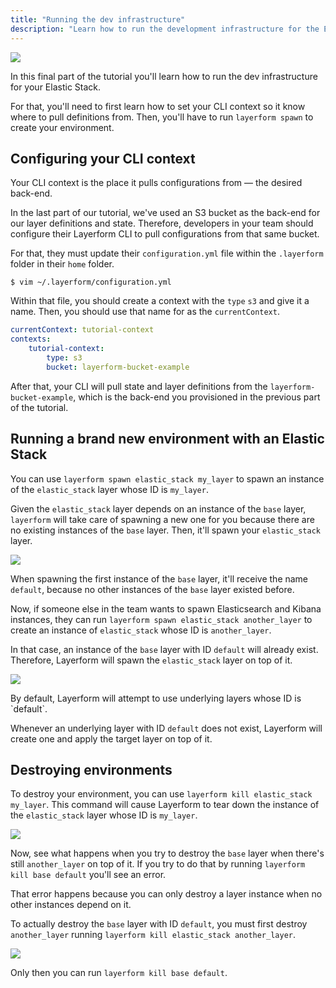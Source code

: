 ```yaml
---
title: "Running the dev infrastructure"
description: "Learn how to run the development infrastructure for the Elastic Stack using the layer definitions we've created."
---
```


<div className="flex justify-center items-center">
    <img src="/images/crocodile-spawn.png" className="w-96" />
</div>

In this final part of the tutorial you'll learn how to run the dev infrastructure for your Elastic Stack.

For that, you'll need to first learn how to set your CLI context so it know where to pull definitions from. Then, you'll have to run `layerform spawn` to create your environment.

## Configuring your CLI context

Your CLI context is the place it pulls configurations from — the desired back-end.

In the last part of our tutorial, we've used an S3 bucket as the back-end for our layer definitions and state. Therefore, developers in your team should configure their Layerform CLI to pull configurations from that same bucket.

For that, they must update their `configuration.yml` file within the `.layerform` folder in their `home` folder.

```
$ vim ~/.layerform/configuration.yml
```

Within that file, you should create a context with the `type` `s3` and give it a name. Then, you should use that name for as the `currentContext`.

```yaml
currentContext: tutorial-context
contexts:
    tutorial-context:
        type: s3
        bucket: layerform-bucket-example
```

After that, your CLI will pull state and layer definitions from the `layerform-bucket-example`, which is the back-end you provisioned in the previous part of the tutorial.

## Running a brand new environment with an Elastic Stack

You can use `layerform spawn elastic_stack my_layer` to spawn an instance of the `elastic_stack` layer whose ID is `my_layer`.

Given the `elastic_stack` layer depends on an instance of the `base` layer, `layerform` will take care of spawning a new one for you because there are no existing instances of the `base` layer. Then, it'll spawn your `elastic_stack` layer.

![](/images/layer_example1.png)

When spawning the first instance of the `base` layer, it'll receive the name `default`, because no other instances of the `base` layer existed before.

Now, if someone else in the team wants to spawn Elasticsearch and Kibana instances, they can run `layerform spawn elastic_stack another_layer` to create an instance of `elastic_stack` whose ID is `another_layer`.

In that case, an instance of the `base` layer with ID `default` will already exist. Therefore, Layerform will spawn the `elastic_stack` layer on top of it.

![](/images/layer_example2.png)

<Note>
By default, Layerform will attempt to use underlying layers whose ID is `default`.

Whenever an underlying layer with ID `default` does not exist, Layerform will create one and apply the target layer on top of it.

</Note>

## Destroying environments

To destroy your environment, you can use `layerform kill elastic_stack my_layer`. This command will cause Layerform to tear down the instance of the `elastic_stack` layer whose ID is `my_layer`.

![](/images/layer_example3.png)

Now, see what happens when you try to destroy the `base` layer when there's still `another_layer` on top of it. If you try to do that by running `layerform kill base default` you'll see an error.

That error happens because you can only destroy a layer instance when no other instances depend on it.

To actually destroy the `base` layer with ID `default`, you must first destroy `another_layer` running `layerform kill elastic_stack another_layer`.

![](./images/layer_example4.png)

Only then you can run `layerform kill base default`.
